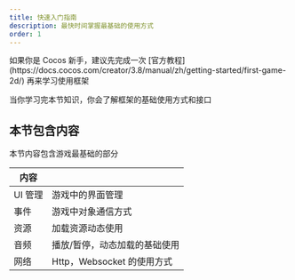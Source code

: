 ```yaml
---
title: 快速入门指南
description: 最快时间掌握最基础的使用方式
order: 1
---
```


<Note type="warning" title="注意">
  如果你是 Cocos 新手，建议先完成一次
  [官方教程](https://docs.cocos.com/creator/3.8/manual/zh/getting-started/first-game-2d/)
  再来学习使用框架
</Note>

当你学习完本节知识，你会了解框架的基础使用方式和接口

## 本节包含内容

本节内容包含游戏最基础的部分

| 内容    |                               |
| ------- | ----------------------------- |
| UI 管理 | 游戏中的界面管理              |
| 事件    | 游戏中对象通信方式            |
| 资源    | 加载资源动态使用              |
| 音频    | 播放/暂停，动态加载的基础使用 |
| 网络    | Http，Websocket 的使用方式    |
